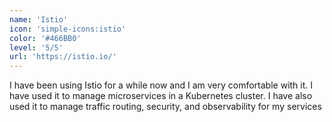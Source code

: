 ```yaml
---
name: 'Istio'
icon: 'simple-icons:istio'
color: '#466BB0'
level: '5/5'
url: 'https://istio.io/'
---
```

I have been using Istio for a while now and I am very comfortable with it. 
I have used it to manage microservices in a Kubernetes cluster. 
I have also used it to manage traffic routing, security, and observability for my services
